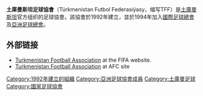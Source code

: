 {{國家足協|
  Logo               = Turkmenistan FA.png |
  Founded            = 1992 |
  FIFA affiliation   = 1994 |
  Region             = [[亚洲足协|亚洲足协]] |
  Region affiliation = 1994 |
  President          = Deryageldi Orazov |
  Coach              = Rakhim Kurbanmamedov |
}}

'''土庫曼斯坦足球協會'''（Türkmenistan Futbol Federasiýasy，缩写TFF）是[[土庫曼斯坦|土庫曼斯坦]]官方组织的足球協會。該協會於1992年建立，並於1994年加入[[國際足球總會|國際足球總會]]及[[亞洲足球總會|亞洲足球總會]]。

== 外部链接 ==
* [http://www.fifa.com/associations/association=tkm/index.html Turkmenistan Football Association]{{Wayback|url=http://www.fifa.com/associations/association=tkm/index.html |date=20080603005730 }} at the FIFA website.
* [http://www.the-afc.com/en/inside-afc/member-associations/816-member-associations/44-football-association-of-turkmenistan Turkmenistan Football Association] at AFC site

{{AFC associations}}

[[Category:1992年建立的組織|Category:1992年建立的組織]]
[[Category:亞洲足球協會成員|Category:亞洲足球協會成員]]
[[Category:土庫曼足球|Category:土庫曼足球]]
[[Category:國家足球協會|Category:國家足球協會]]